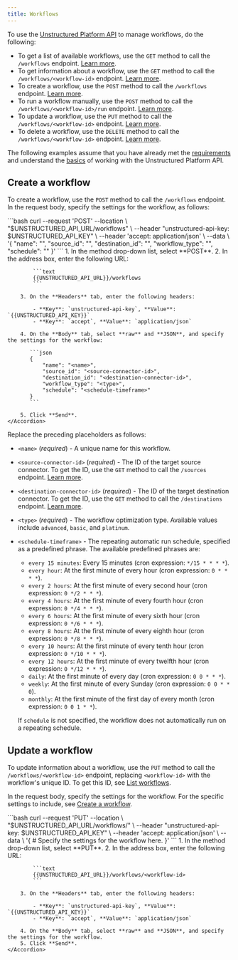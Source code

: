 ```yaml
---
title: Workflows
---
```


To use the [Unstructured Platform API](/platform/api/overview) to manage workflows, do the following:

- To get a list of available workflows, use the `GET` method to call the `/workflows` endpoint. [Learn more](/platform/api/overview#list-workflows).
- To get information about a workflow, use the `GET` method to call the `/workflows/<workflow-id>` endpoint. [Learn more](/platform/api/overview#get-a-workflow).
- To create a workflow, use the `POST` method to call the `/workflows` endpoint. [Learn more](#create-a-workflow).
- To run a workflow manually, use the `POST` method to call the `/workflows/<workflow-id>/run` endpoint. [Learn more](/platform/api/overview#run-a-workflow).
- To update a workflow, use the `PUT` method to call the `/workflows/<workflow-id>` endpoint. [Learn more](#update-a-workflow).
- To delete a workflow, use the `DELETE` method to call the `/workflows/<workflow-id>` endpoint. [Learn more](/platform/api/overview#delete-a-workflow).

The following examples assume that you have already met the [requirements](/platform/api/overview#requirements) and 
understand the [basics](/platform/api/overview#basics) of working with the Unstructured Platform API.

## Create a workflow

To create a workflow, use the `POST` method to call the `/workflows` endpoint. In the request body, 
specify the settings for the workflow, as follows:

<AccordionGroup>
    <Accordion title="curl">
        ```bash
        curl --request 'POST' --location \
        "$UNSTRUCTURED_API_URL/workflows" \
        --header "unstructured-api-key: $UNSTRUCTURED_API_KEY" \
        --header 'accept: application/json' \
        --data \
        '{
            "name": "<name>",
            "source_id": "<source-connector-id>",
            "destination_id": "<destination-connector-id>",
            "workflow_type": "<type>",
            "schedule": "<schedule-timeframe>"
        }'
        ```
    </Accordion>
    <Accordion title="Postman">
        1. In the method drop-down list, select **POST**.
        2. In the address box, enter the following URL:

            ```text
            {{UNSTRUCTURED_API_URL}}/workflows
            ```

        3. On the **Headers** tab, enter the following headers:

            - **Key**: `unstructured-api-key`, **Value**: `{{UNSTRUCTURED_API_KEY}}`
            - **Key**: `accept`, **Value**: `application/json`

        4. On the **Body** tab, select **raw** and **JSON**, and specify the settings for the workflow:

           ```json
           {
               "name": "<name>",
               "source_id": "<source-connector-id>",
               "destination_id": "<destination-connector-id>",
               "workflow_type": "<type>",
               "schedule": "<schedule-timeframe>"
           }
           ```

        5. Click **Send**.
    </Accordion>
</AccordionGroup>

Replace the preceding placeholders as follows:

- `<name>` (_required_) - A unique name for this workflow.
- `<source-connector-id>` (_required_) - The ID of the target source connector. To get the ID, 
    use the `GET` method to call the `/sources` endpoint. [Learn more](/platform/api/overview#list-source-connectors).
- `<destination-connector-id>` (_required_) - The ID of the target destination connector. To get the ID, 
    use the `GET` method to call the `/destinations` endpoint. [Learn more](/platform/api/overview#list-destination-connectors).
- `<type>` (_required_) - The workflow optimization type. Available values include `advanced`, `basic`, and `platinum`.
- `<schedule-timeframe>` - The repeating automatic run schedule, specified as a predefined phrase. The available predefined phrases are:

  - `every 15 minutes`: Every 15 minutes (cron expression: `*/15 * * * *`).
  - `every hour`: At the first minute of every hour (cron expression: `0 * * * *`).
  - `every 2 hours`: At the first minute of every second hour (cron expression: `0 */2 * * *`).
  - `every 4 hours`: At the first minute of every fourth hour (cron expression: `0 */4 * * *`).
  - `every 6 hours`: At the first minute of every sixth hour (cron expression: `0 */6 * * *`).
  - `every 8 hours`: At the first minute of every eighth hour (cron expression: `0 */8 * * *`).
  - `every 10 hours`: At the first minute of every tenth hour (cron expression: `0 */10 * * *`).
  - `every 12 hours`: At the first minute of every twelfth hour (cron expression: `0 */12 * * *`).
  - `daily`: At the first minute of every day (cron expression: `0 0 * * *`).
  - `weekly`: At the first minute of every Sunday (cron expression: `0 0 * * 0`).
  - `monthly`: At the first minute of the first day of every month (cron expression: `0 0 1 * *`).
    
  If `schedule` is not specified, the workflow does not automatically run on a repeating schedule.

## Update a workflow

To update information about a workflow, use the `PUT` method to call the `/workflows/<workflow-id>` endpoint, replacing 
`<workflow-id>` with the workflow's unique ID. To get this ID, see [List workflows](#list-workflows).

In the request body, specify the settings for the workflow. For the specific settings to include, see 
[Create a workflow](/platform/api/workflows#create-a-workflow).

<AccordionGroup>
    <Accordion title="curl">
        ```bash
        curl --request 'PUT' --location \
        "$UNSTRUCTURED_API_URL/workflows/<workflow-id>" \
        --header "unstructured-api-key: $UNSTRUCTURED_API_KEY" \
        --header 'accept: application/json' \
        --data \
        '{
            # Specify the settings for the workflow here.
        }'
        ```
    </Accordion>
    <Accordion title="Postman">
        1. In the method drop-down list, select **PUT**.
        2. In the address box, enter the following URL:

            ```text
            {{UNSTRUCTURED_API_URL}}/workflows/<workflow-id>
            ```

        3. On the **Headers** tab, enter the following headers:

            - **Key**: `unstructured-api-key`, **Value**: `{{UNSTRUCTURED_API_KEY}}`
            - **Key**: `accept`, **Value**: `application/json`

        4. On the **Body** tab, select **raw** and **JSON**, and specify the settings for the workflow.
        5. Click **Send**.
    </Accordion>
</AccordionGroup>
